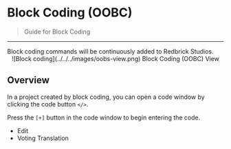 
# Block Coding (OOBC)

> Guide for Block Coding

---

<Callout type="error" emoji="️‼️">
  Block coding commands will be continuously added to Redbrick Studios.
</Callout>

<br />
<center>
  ![Block coding](../../../images/oobs-view.png) Block Coding (OOBC) View
</center>

## Overview

In a project created by block coding, you can open a code window by clicking the code button `</>`.

Press the `[+]` button in the code window to begin entering the code.

- Edit
- Voting Translation
